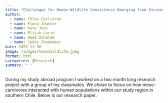 ```yaml
---
title: "Challenges for Human-Wildlife Coexistence Emerging from Increased Subdivision in the Huife Watershed"
author:
  - name: Chloe Carlstrom
  - name: Fiona Jeweler
  - name: Kate Joos
  - name: Elijah Lurie
  - name: Reed Ochalek
  - name: Sadie Shoemaker
date: 2023-11-30
image: /images/humanwildlife.jpeg
format: html
categories: [Research]
summary: " "
---
```


During my study abroad program I worked on a two month long research project with a group of my classmates. We chose to focus on how meso-carnivores interacted with human populations within our study region in southern Chile. Below is our research paper.